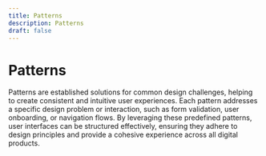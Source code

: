 ```yaml
---
title: Patterns
description: Patterns
draft: false
---
```


# Patterns

Patterns are established solutions for common design challenges, helping to create consistent and intuitive user experiences. Each pattern addresses a specific design problem or interaction, such as form validation, user onboarding, or navigation flows. By leveraging these predefined patterns, user interfaces can be structured effectively, ensuring they adhere to design principles and provide a cohesive experience across all digital products.
